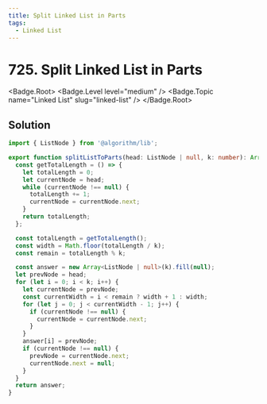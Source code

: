 ```yaml
---
title: Split Linked List in Parts
tags:
  - Linked List
---
```


# 725. Split Linked List in Parts

<Badge.Root>
  <Badge.Level level="medium" />
  <Badge.Topic name="Linked List" slug="linked-list" />
</Badge.Root>

## Solution

```typescript filename="solution.ts" copy
import { ListNode } from '@algorithm/lib';

export function splitListToParts(head: ListNode | null, k: number): Array<ListNode | null> {
  const getTotalLength = () => {
    let totalLength = 0;
    let currentNode = head;
    while (currentNode !== null) {
      totalLength += 1;
      currentNode = currentNode.next;
    }
    return totalLength;
  };

  const totalLength = getTotalLength();
  const width = Math.floor(totalLength / k);
  const remain = totalLength % k;

  const answer = new Array<ListNode | null>(k).fill(null);
  let prevNode = head;
  for (let i = 0; i < k; i++) {
    let currentNode = prevNode;
    const currentWidth = i < remain ? width + 1 : width;
    for (let j = 0; j < currentWidth - 1; j++) {
      if (currentNode !== null) {
        currentNode = currentNode.next;
      }
    }
    answer[i] = prevNode;
    if (currentNode !== null) {
      prevNode = currentNode.next;
      currentNode.next = null;
    }
  }
  return answer;
}
```

<ProblemLink
  codingSite="leetcode"
  href="https://leetcode.com/problems/split-linked-list-in-parts"
  title="Split Linked List in Parts"
/>
